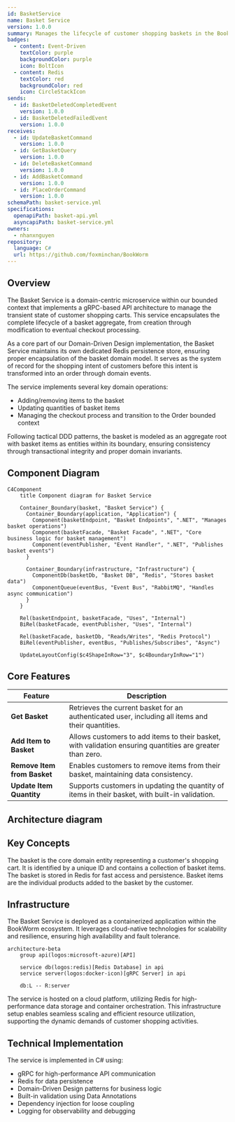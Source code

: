```yaml
---
id: BasketService
name: Basket Service
version: 1.0.0
summary: Manages the lifecycle of customer shopping baskets in the BookWorm e-commerce system
badges:
  - content: Event-Driven
    textColor: purple
    backgroundColor: purple
    icon: BoltIcon
  - content: Redis
    textColor: red
    backgroundColor: red
    icon: CircleStackIcon
sends:
  - id: BasketDeletedCompletedEvent
    version: 1.0.0
  - id: BasketDeletedFailedEvent
    version: 1.0.0
receives:
  - id: UpdateBasketCommand
    version: 1.0.0
  - id: GetBasketQuery
    version: 1.0.0
  - id: DeleteBasketCommand
    version: 1.0.0
  - id: AddBasketCommand
    version: 1.0.0
  - id: PlaceOrderCommand
    version: 1.0.0
schemaPath: basket-service.yml
specifications:
  openapiPath: basket-api.yml
  asyncapiPath: basket-service.yml
owners:
  - nhanxnguyen
repository:
  language: C#
  url: https://github.com/foxminchan/BookWorm
---
```


<Tiles>
  <Tile
    icon="DocumentIcon"
    href={`/docs/services/${frontmatter.id}/${frontmatter.version}/changelog`}
    title="View the changelog"
    description="Want to know the history of this service? View the change logs"
  />
  <Tile
    icon="UserGroupIcon"
    href="/docs/users/nhanxnguyen"
    title="Contact the author"
    description="Any questions? Feel free to contact the owners"
  />
  <Tile
    icon="BoltIcon"
    href={`/visualiser/services/${frontmatter.id}/${frontmatter.version}`}
    title={`Sends ${frontmatter.sends.length} messages`}
    description="This service sends messages to downstream consumers"
  />
  <Tile
    icon="BoltIcon"
    href={`/visualiser/services/${frontmatter.id}/${frontmatter.version}`}
    title={`Receives ${frontmatter.receives.length} messages`}
    description="This service receives messages from other services"
  />
</Tiles>

## Overview

The Basket Service is a domain-centric microservice within our bounded context that implements a gRPC-based API architecture to manage the transient state of customer shopping carts. This service encapsulates the complete lifecycle of a basket aggregate, from creation through modification to eventual checkout processing.

As a core part of our Domain-Driven Design implementation, the Basket Service maintains its own dedicated Redis persistence store, ensuring proper encapsulation of the basket domain model. It serves as the system of record for the shopping intent of customers before this intent is transformed into an order through domain events.

The service implements several key domain operations:

- Adding/removing items to the basket
- Updating quantities of basket items
- Managing the checkout process and transition to the Order bounded context

Following tactical DDD patterns, the basket is modeled as an aggregate root with basket items as entities within its boundary, ensuring consistency through transactional integrity and proper domain invariants.

## Component Diagram

```mermaid
C4Component
    title Component diagram for Basket Service

    Container_Boundary(basket, "Basket Service") {
      Container_Boundary(application, "Application") {
        Component(basketEndpoint, "Basket Endpoints", ".NET", "Manages basket operations")
        Component(basketFacade, "Basket Facade", ".NET", "Core business logic for basket management")
        Component(eventPublisher, "Event Handler", ".NET", "Publishes basket events")
      }

      Container_Boundary(infrastructure, "Infrastructure") {
        ComponentDb(basketDb, "Basket DB", "Redis", "Stores basket data")
        ComponentQueue(eventBus, "Event Bus", "RabbitMQ", "Handles async communication")
      }
    }

    Rel(basketEndpoint, basketFacade, "Uses", "Internal")
    BiRel(basketFacade, eventPublisher, "Uses", "Internal")

    Rel(basketFacade, basketDb, "Reads/Writes", "Redis Protocol")
    BiRel(eventPublisher, eventBus, "Publishes/Subscribes", "Async")

    UpdateLayoutConfig($c4ShapeInRow="3", $c4BoundaryInRow="1")
```

## Core Features

| Feature                     | Description                                                                                               |
| --------------------------- | --------------------------------------------------------------------------------------------------------- |
| **Get Basket**              | Retrieves the current basket for an authenticated user, including all items and their quantities.         |
| **Add Item to Basket**      | Allows customers to add items to their basket, with validation ensuring quantities are greater than zero. |
| **Remove Item from Basket** | Enables customers to remove items from their basket, maintaining data consistency.                        |
| **Update Item Quantity**    | Supports customers in updating the quantity of items in their basket, with built-in validation.           |

## Architecture diagram

<NodeGraph />

<MessageTable format="all" limit={4} />

## Key Concepts

<AccordionGroup>
  <Accordion title="Basket">
    The basket is the core domain entity representing a customer's shopping
    cart. It is identified by a unique ID and contains a collection of basket
    items. The basket is stored in Redis for fast access and persistence.
  </Accordion>
  <Accordion title="Basket Item">
    Basket items are the individual products added to the basket by the
    customer.
  </Accordion>
</AccordionGroup>

## Infrastructure

The Basket Service is deployed as a containerized application within the BookWorm ecosystem. It leverages cloud-native technologies for scalability and resilience, ensuring high availability and fault tolerance.

```mermaid
architecture-beta
    group api(logos:microsoft-azure)[API]

    service db(logos:redis)[Redis Database] in api
    service server(logos:docker-icon)[gRPC Server] in api

    db:L -- R:server
```

The service is hosted on a cloud platform, utilizing Redis for high-performance data storage and container orchestration. This infrastructure setup enables seamless scaling and efficient resource utilization, supporting the dynamic demands of customer shopping activities.

## Technical Implementation

The service is implemented in C# using:

- gRPC for high-performance API communication
- Redis for data persistence
- Domain-Driven Design patterns for business logic
- Built-in validation using Data Annotations
- Dependency injection for loose coupling
- Logging for observability and debugging

